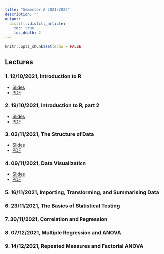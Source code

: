 ```yaml
---
title: "Semester A 2021/2022"
description: ""
output: 
  distill::distill_article:
    toc: true
    toc_depth: 2
---
```


```r
knitr::opts_chunk$set(echo = FALSE)
```

## Lectures

### 1. 12/10/2021, Introduction to R

- [Slides](slides/Week-1-intro-to-R.html)
- [PDF](slides/Week-1-intro-to-R.pdf)

### 2. 19/10/2021, Introduction to R, part 2

- [Slides](slides/Week-2-Basic_R.html)
- [PDF](slides/Week-2-Basic_R.pdf)

### 3. 02/11/2021, The Structure of Data
- [Slides](slides/Week-4-More-on-Data.html)
- [PDF](slides/Week-4-More-on-Data.pdf)

### 4. 09/11/2021, Data Visualization
- [Slides](slides/Week-5-Exploring-data-Graphically.html)
- [PDF](slides/Week-5-Exploring-data-Graphically.pdf)

### 5. 16/11/2021, Importing, Transforming, and Summarising Data

### 6. 23/11/2021, The Basics of Statistical Testing

### 7. 30/11/2021, Correlation and Regression

### 8. 07/12/2021, Multiple Regression and ANOVA

### 9. 14/12/2021, Repeated Measures and Factorial ANOVA

